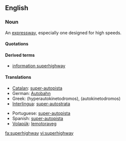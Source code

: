 ==English==

===Noun===
{{en-noun}}

{{US}} An [[expressway]], especially one designed for high speeds.

====Quotations====
{{seeCites}}

====Derived terms====
*[[information superhighway]]

====Translations====
{{top}}
*[[Catalan]]: [[super-autopista]]
*German: [[Autobahn]]
*Greek: (hyperautokinetodromos), (autokinetodromos)
*[[Interlingua]]: [[super-autostrata]]
{{mid}}
*Portuguese: [[super-autopista]]
*Spanish: [[super-autopista]]
*[[Volapük]]: [[lemotoraveg]]
{{bottom}}

[[fa:superhighway]]
[[vi:superhighway]]